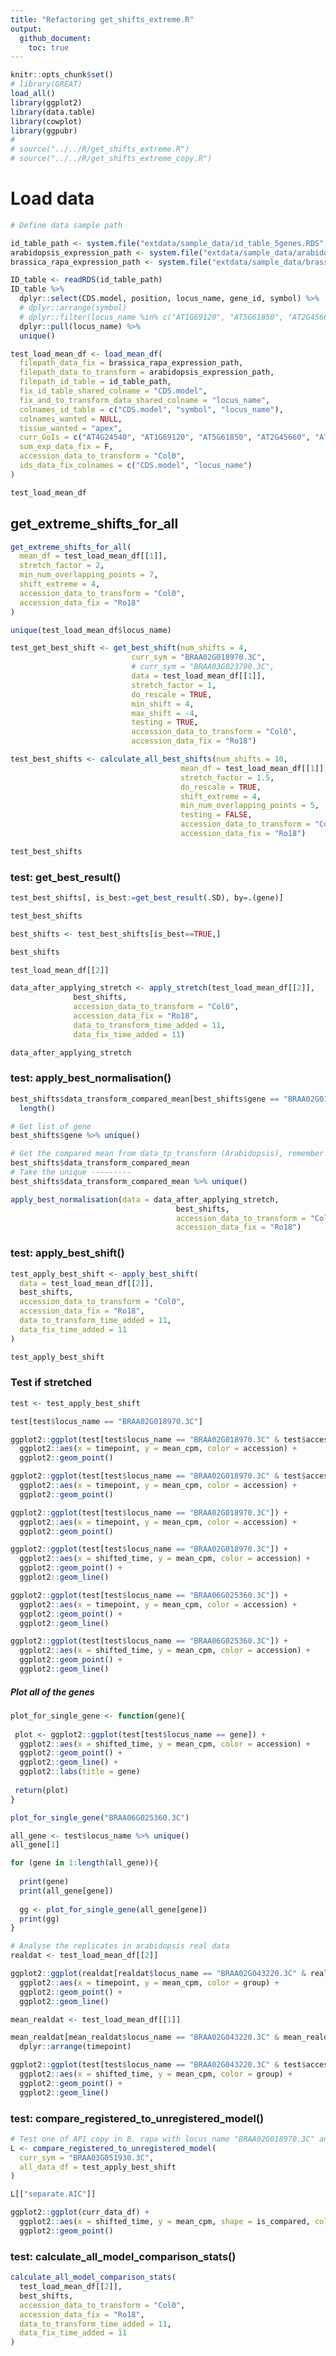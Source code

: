 ```yaml
---
title: "Refactoring get_shifts_extreme.R"
output: 
  github_document:
    toc: true
---
```


```r
knitr::opts_chunk$set()
# library(GREAT)
load_all()
library(ggplot2)
library(data.table)
library(cowplot)
library(ggpubr)
# 
# source("../../R/get_shifts_extreme.R")
# source("../../R/get_shifts_extreme_copy.R")
```

# Load data 

```r
# Define data sample path 

id_table_path <- system.file("extdata/sample_data/id_table_5genes.RDS", package = "GREAT")
arabidopsis_expression_path <- system.file("extdata/sample_data/arabidopsis_expression_5genes.RDS", package = "GREAT")
brassica_rapa_expression_path <- system.file("extdata/sample_data/brassica_rapa_expression_5genes.RDS", package = "GREAT")
```

```r
ID_table <- readRDS(id_table_path)
ID_table %>% 
  dplyr::select(CDS.model, position, locus_name, gene_id, symbol) %>% 
  # dplyr::arrange(symbol)
  # dplyr::filter(locus_name %in% c("AT1G69120", "AT5G61850", "AT2G45660")) %>% 
  dplyr::pull(locus_name) %>% 
  unique()
```

```r
test_load_mean_df <- load_mean_df(
  filepath_data_fix = brassica_rapa_expression_path,
  filepath_data_to_transform = arabidopsis_expression_path,
  filepath_id_table = id_table_path,
  fix_id_table_shared_colname = "CDS.model",
  fix_and_to_transform_data_shared_colname = "locus_name",
  colnames_id_table = c("CDS.model", "symbol", "locus_name"),
  colnames_wanted = NULL,
  tissue_wanted = "apex",
  curr_GoIs = c("AT4G24540", "AT1G69120", "AT5G61850", "AT2G45660", "AT3G54340"),
  sum_exp_data_fix = F, 
  accession_data_to_transform = "Col0",
  ids_data_fix_colnames = c("CDS.model", "locus_name")
)

test_load_mean_df
```

## get_extreme_shifts_for_all

```r
get_extreme_shifts_for_all(
  mean_df = test_load_mean_df[[1]],
  stretch_factor = 2,
  min_num_overlapping_points = 7,
  shift_extreme = 4,
  accession_data_to_transform = "Col0",
  accession_data_fix = "Ro18"
)
```

```r
unique(test_load_mean_df$locus_name)
```

```r
test_get_best_shift <- get_best_shift(num_shifts = 4,
                           curr_sym = "BRAA02G018970.3C",
                           # curr_sym = "BRAA03G023790.3C",
                           data = test_load_mean_df[[1]],
                           stretch_factor = 1,
                           do_rescale = TRUE,
                           min_shift = 4,
                           max_shift = -4,
                           testing = TRUE,
                           accession_data_to_transform = "Col0",
                           accession_data_fix = "Ro18")
```


```r
test_best_shifts <- calculate_all_best_shifts(num_shifts = 10,
                                      mean_df = test_load_mean_df[[1]],
                                      stretch_factor = 1.5,
                                      do_rescale = TRUE,
                                      shift_extreme = 4, 
                                      min_num_overlapping_points = 5, 
                                      testing = FALSE,
                                      accession_data_to_transform = "Col0",
                                      accession_data_fix = "Ro18")

test_best_shifts
```

### test: get_best_result()

```r
test_best_shifts[, is_best:=get_best_result(.SD), by=.(gene)]

test_best_shifts

best_shifts <- test_best_shifts[is_best==TRUE,]

best_shifts
```



```r
test_load_mean_df[[2]]
```


```r
data_after_applying_stretch <- apply_stretch(test_load_mean_df[[2]], 
              best_shifts, 
              accession_data_to_transform = "Col0",
              accession_data_fix = "Ro18",
              data_to_transform_time_added = 11,
              data_fix_time_added = 11)

data_after_applying_stretch
```
### test: apply_best_normalisation()

```r
best_shifts$data_transform_compared_mean[best_shifts$gene == "BRAA02G018970.3C"] %>% 
  length()

# Get list of gene
best_shifts$gene %>% unique()

# Get the compared mean from data_tp_transform (Arabidopsis), remember that there is only one copy in Ara, thats why when compared, there are some duplicated 
best_shifts$data_transform_compared_mean
# Take the unique ---------
best_shifts$data_transform_compared_mean %>% unique()
```

```r
apply_best_normalisation(data = data_after_applying_stretch,
                                     best_shifts,
                                     accession_data_to_transform = "Col0",
                                     accession_data_fix = "Ro18") 
```



### test: apply_best_shift()

```r
test_apply_best_shift <- apply_best_shift(
  data = test_load_mean_df[[2]],
  best_shifts,
  accession_data_to_transform = "Col0",
  accession_data_fix = "Ro18",
  data_to_transform_time_added = 11,
  data_fix_time_added = 11
)

test_apply_best_shift
```

### Test if stretched

```r
test <- test_apply_best_shift

test[test$locus_name == "BRAA02G018970.3C"]
```


```r
ggplot2::ggplot(test[test$locus_name == "BRAA02G018970.3C" & test$accession == "Col0"]) +
  ggplot2::aes(x = timepoint, y = mean_cpm, color = accession) +
  ggplot2::geom_point()
```

```r
ggplot2::ggplot(test[test$locus_name == "BRAA02G018970.3C" & test$accession == "Ro18"]) +
  ggplot2::aes(x = timepoint, y = mean_cpm, color = accession) +
  ggplot2::geom_point()
```

```r
ggplot2::ggplot(test[test$locus_name == "BRAA02G018970.3C"]) +
  ggplot2::aes(x = timepoint, y = mean_cpm, color = accession) +
  ggplot2::geom_point()
```


```r
ggplot2::ggplot(test[test$locus_name == "BRAA02G018970.3C"]) +
  ggplot2::aes(x = shifted_time, y = mean_cpm, color = accession) +
  ggplot2::geom_point() +
  ggplot2::geom_line()
```


```r
ggplot2::ggplot(test[test$locus_name == "BRAA06G025360.3C"]) +
  ggplot2::aes(x = timepoint, y = mean_cpm, color = accession) +
  ggplot2::geom_point() +
  ggplot2::geom_line()
```
```r
ggplot2::ggplot(test[test$locus_name == "BRAA06G025360.3C"]) +
  ggplot2::aes(x = shifted_time, y = mean_cpm, color = accession) +
  ggplot2::geom_point() +
  ggplot2::geom_line()
```


##### Plot all of the genes 

```r
plot_for_single_gene <- function(gene){
  
 plot <- ggplot2::ggplot(test[test$locus_name == gene]) +
  ggplot2::aes(x = shifted_time, y = mean_cpm, color = accession) +
  ggplot2::geom_point() +
  ggplot2::geom_line() +
  ggplot2::labs(title = gene)
  
 return(plot)
}

plot_for_single_gene("BRAA06G025360.3C")
```



```r
all_gene <- test$locus_name %>% unique()
all_gene[1]

for (gene in 1:length(all_gene)){
  
  print(gene)
  print(all_gene[gene])
  
  gg <- plot_for_single_gene(all_gene[gene])
  print(gg)
}
```

```r
# Analyse the replicates in arabidopsis real data
realdat <- test_load_mean_df[[2]] 

ggplot2::ggplot(realdat[realdat$locus_name == "BRAA02G043220.3C" & realdat$accession == "Col0"]) +
  ggplot2::aes(x = timepoint, y = mean_cpm, color = group) +
  ggplot2::geom_point() +
  ggplot2::geom_line()
```

```r
mean_realdat <- test_load_mean_df[[1]]

mean_realdat[mean_realdat$locus_name == "BRAA02G043220.3C" & mean_realdat$accession == "Col0"] %>% 
  dplyr::arrange(timepoint)
```



```r
ggplot2::ggplot(test[test$locus_name == "BRAA02G043220.3C" & test$accession == "Col0"]) +
  ggplot2::aes(x = shifted_time, y = mean_cpm, color = group) +
  ggplot2::geom_point() +
  ggplot2::geom_line()
```

### test: compare_registered_to_unregistered_model()

```r
# Test one of AP1 copy in B. rapa with locus_name "BRAA02G018970.3C" and AGL24 "BRAA03G051930.3C"
L <- compare_registered_to_unregistered_model(
  curr_sym = "BRAA03G051930.3C",
  all_data_df = test_apply_best_shift
)

L[["separate.AIC"]]
```

```r
ggplot2::ggplot(curr_data_df) +
  ggplot2::aes(x = shifted_time, y = mean_cpm, shape = is_compared, color = accession) +
  ggplot2::geom_point()
```

### test: calculate_all_model_comparison_stats()

```r
calculate_all_model_comparison_stats(
  test_load_mean_df[[2]],
  best_shifts,
  accession_data_to_transform = "Col0",
  accession_data_fix = "Ro18",
  data_to_transform_time_added = 11,
  data_fix_time_added = 11
)
```



